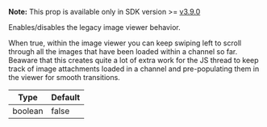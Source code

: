**Note:** This prop is available only in SDK version >= [v3.9.0](https://github.com/GetStream/stream-chat-react-native/releases)

Enables/disables the legacy image viewer behavior.

When true, within the image viewer you can keep swiping left to scroll through all the images that have been loaded within a channel so far.
Beaware that this creates quite a lot of extra work for the JS thread to keep track of image attachments loaded in a channel and pre-populating them in the viewer for smooth transitions.

| Type    | Default |
| ------- | ------- |
| boolean | false   |
